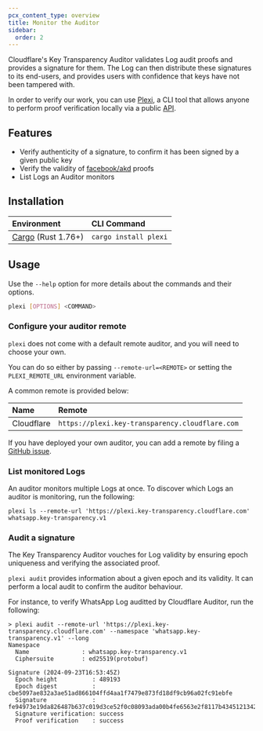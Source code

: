```yaml
---
pcx_content_type: overview
title: Monitor the Auditor
sidebar:
  order: 2
---
```


Cloudflare's Key Transparency Auditor validates Log audit proofs and provides a signature for them. The Log can then distribute these signatures to its end-users, and provides users with confidence that keys have not been tampered with.

In order to verify our work, you can use [Plexi](https://github.com/cloudflare/plexi), a CLI tool that allows anyone to perform proof verification locally via a public [API](/key-transparency/api/).

## Features

- Verify authenticity of a signature, to confirm it has been signed by a given public key
- Verify the validity of [facebook/akd](https://github.com/facebook/akd) proofs
- List Logs an Auditor monitors

## Installation

| Environment                                                   | CLI Command           |
| :------------------------------------------------------------ | :-------------------- |
| [Cargo](https://www.rust-lang.org/tools/install) (Rust 1.76+) | `cargo install plexi` |

## Usage

Use the `--help` option for more details about the commands and their options.

```bash
plexi [OPTIONS] <COMMAND>
```

### Configure your auditor remote

`plexi` does not come with a default remote auditor, and you will need to choose your own.

You can do so either by passing `--remote-url=<REMOTE>` or setting the `PLEXI_REMOTE_URL` environment variable.

A common remote is provided below:

| Name       | Remote                                          |
| :--------- | :---------------------------------------------- |
| Cloudflare | `https://plexi.key-transparency.cloudflare.com` |

If you have deployed your own auditor, you can add a remote by filing a [GitHub issue](https://github.com/cloudflare/plexi/issues).

### List monitored Logs

An auditor monitors multiple Logs at once. To discover which Logs an auditor is monitoring, run the following:

```shell
plexi ls --remote-url 'https://plexi.key-transparency.cloudflare.com'
whatsapp.key-transparency.v1
```

### Audit a signature

The Key Transparency Auditor vouches for Log validity by ensuring epoch uniqueness and verifying the associated proof.

`plexi audit` provides information about a given epoch and its validity. It can perform a local audit to confirm the auditor behaviour.

For instance, to verify WhatsApp Log auditted by Cloudflare Auditor, run the following:

```shell
> plexi audit --remote-url 'https://plexi.key-transparency.cloudflare.com' --namespace 'whatsapp.key-transparency.v1' --long
Namespace
  Name               : whatsapp.key-transparency.v1
  Ciphersuite        : ed25519(protobuf)

Signature (2024-09-23T16:53:45Z)
  Epoch height      	: 489193
  Epoch digest      	: cbe5097ae832a3ae51ad866104ffd4aa1f7479e873fd18df9cb96a02fc91ebfe
  Signature         	: fe94973e19da826487b637c019d3ce52f0c08093ada00b4fe6563e2f8117b4345121342bc33aae249be47979dfe704478e2c18aed86e674df9f934b718949c08
  Signature verification: success
  Proof verification	: success
```
